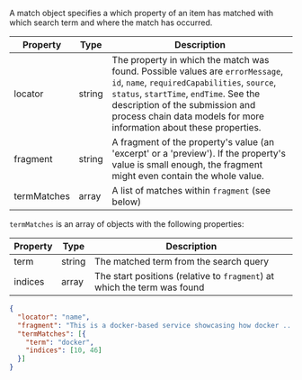 
A match object specifies a which property of an item has matched with which search term and where the match has occurred.

| Property                  | Type   | Description
| ------------------------- | ------ | -----------
| locator                   | string | The property in which the match was found. Possible values are `errorMessage`, `id`, `name`, `requiredCapabilities`, `source`, `status`, `startTime`, `endTime`. See the description of the <ScrollLink href="#submissions">submission</ScrollLink> and <ScrollLink href="#process-chains">process chain</ScrollLink> data models for more information about these properties.
| fragment                  | string | A fragment of the property's value (an 'excerpt' or a 'preview'). If the property's value is small enough, the fragment might even contain the whole value.
| termMatches               | array  | A list of matches within `fragment` (see below)

`termMatches` is an array of objects with the following properties:

| Property                  | Type   | Description
| ------------------------- | ------ | -----------
| term                      | string | The matched term from the search query
| indices                   | array  | The start positions (relative to `fragment`) at which the term was found

<CodeExample title="Example:">

```json code-example
{
  "locator": "name",
  "fragment": "This is a docker-based service showcasing how docker ...",
  "termMatches": [{
    "term": "docker",
    "indices": [10, 46]
  }]
}
```

</CodeExample>
